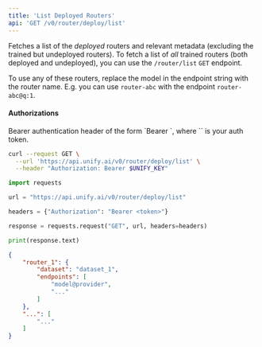 ```yaml
---
title: 'List Deployed Routers'
api: 'GET /v0/router/deploy/list'
---
```

Fetches a list of the *deployed* routers and relevant metadata (excluding the
trained but undeployed routers). To fetch a list of *all* trained routers (both
deployed and undeployed), you can use the `/router/list` `GET` endpoint.

To use any of these routers, replace the model in the endpoint string with the
router name. E.g. you can use `router-abc` with the endpoint `router-abc@q:1`.

#### Authorizations

<ParamField header="Authorization" type="string" required="true">
  Bearer authentication header of the form `Bearer <token>`, where `<token>` is your auth token.
</ParamField>

<RequestExample>

```bash cURL
curl --request GET \
  --url 'https://api.unify.ai/v0/router/deploy/list' \
  --header "Authorization: Bearer $UNIFY_KEY"
```

```python Python
import requests

url = "https://api.unify.ai/v0/router/deploy/list"

headers = {"Authorization": "Bearer <token>"}

response = requests.request("GET", url, headers=headers)

print(response.text)
```

</RequestExample>
<ResponseExample>

```json 200
{
    "router_1": {
        "dataset": "dataset_1",
        "endpoints": [
            "model@provider",
            "..."
        ]
    },
    "...": [
        "..."
    ]
}
```

</ResponseExample>
